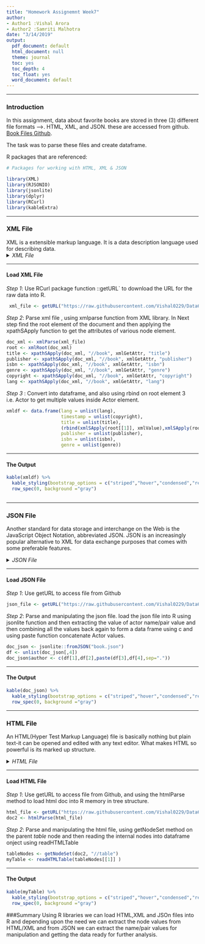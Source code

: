 ---
title: "Homework Assignemnt Week7"
author:
- Author1 :Vishal Arora
- Author2 :Samriti Malhotra
date: "3/14/2019"
output:
  pdf_document: default
  html_document: null
  theme: journal
  toc: yes
  toc_depth: 4
  toc_float: yes
  word_document: default
---

***

### Introduction

In this assignment, data about favorite books are stored in three (3) different file formats -->. HTML, XML, and JSON. these are accessed from github. [Book Files Github](https://github.com/Vishal0229/Data607/tree/master/Week7).

The task was to parse these files and create dataframe.

R packages that are referenced:



```{r message=FALSE, warning=FALSE, paged.print=FALSE}
# Packages for working with HTML, XML & JSON

library(XML)
library(RJSONIO)
library(jsonlite)
library(dplyr)
library(RCurl)
library(kableExtra)

```

***
### XML File {.tabset .tabset-fade .tabset-pills}

XML is a extensible markup language. It is a data description language used for describing data. 
<details>
  <summary> *XML File* </summary>
```{r eval=FALSE}

<books>
 <book copyright='2008' lang='eng' title='breaking dawn' publisher='Brown and Company' isbn='978-0-316-06792-8' genre='Paranormal romance'>
  <author> Stephenie Meyer.</author>
  </book>
     
 <book copyright='2004' lang='eng'  title='Guardian of the Horizon' publisher='HarperCollins' isbn='0-06-621471-8' genre='Mystery'>
  <author>Elizabeth Peters.</author>
  </book>
 <book copyright='2015' lang='eng' title='Extreme Ownership' publisher='St.Martins Press' isbn='978-1-250-06705' genre='Biography'>
    <author>
	<author1>Jocko Willink. </author1>
	<author2> Leif Babin.</author2>
	</author>
	</book>
</books>


```
</details>

***
#### Load XML File

*Step 1*: Use RCurl package function ::getURL` to download the URL for the raw data into R.
```{r}
 xml_file <- getURL("https://raw.githubusercontent.com/Vishal0229/Data607/master/Week7/books1.xml")

```

*Step 2*: Parse xml file , using xmlparse function from XML library.
 In Next step find the root element of the document and then applying the xpathSApply function to get the attributes of various node element.
```{r}
doc_xml <- xmlParse(xml_file)
root <- xmlRoot(doc_xml)
title <- xpathSApply(doc_xml, "//book", xmlGetAttr, "title")
publisher <- xpathSApply(doc_xml, "//book", xmlGetAttr, "publisher")
isbn <- xpathSApply(doc_xml, "//book", xmlGetAttr, "isbn")
genre <- xpathSApply(doc_xml, "//book", xmlGetAttr, "genre")
copyright <- xpathSApply(doc_xml, "//book", xmlGetAttr, "copyright")
lang <- xpathSApply(doc_xml, "//book", xmlGetAttr, "lang")

```

*Step 3* : Convert into dataframe, and also using rbind on root element 3 i.e. Actor to get multiple values inside Actor element.
```{r}
xmldf <- data.frame(lang = unlist(lang), 
                    timestamp = unlist(copyright), 
                    title = unlist(title), 
                    (rbind(xmlSApply(root[[1]], xmlValue),xmlSApply(root[[2]], xmlValue),xmlSApply(root[[3]], xmlValue))),
                    publisher = unlist(publisher), 
                    isbn = unlist(isbn), 
                    genre = unlist(genre))

```

***
#### The Output

```{r echo=FALSE, message=FALSE, warning=FALSE, paged.print=FALSE}

kable(xmldf) %>% 
  kable_styling(bootstrap_options = c("striped","hover","condensed","responsive"),full_width   = F,position = "left",font_size = 12) %>%
  row_spec(0, background ="gray") 



```

***
### JSON File {.tabset .tabset-fade .tabset-pills}
Another standard for data storage and interchange on the Web is the
JavaScript Object Notation, abbreviated JSON. JSON is an increasingly popular alternative to XML for data exchange purposes that comes with some preferable features.

<details>
  <summary> *JSON File* </summary>
```{r eval=FALSE}
 {
	"copyright": "2008",
	"lang": "eng",
	"title": "breaking dawn",
	"author": "Stephenie Meyer",
	"publisher":"Brown and Company",
	"isbn": "978-0-316-06792-8" ,
	"genre":"Paranormal romance"
},
{
	"copyright": "2004",
	"lang": "eng",
	"title": "Guardian of the Horizon",
	"author": "Elizabeth Peters",
	"publisher":"HarperCollins",
	"isbn": "0-06-621471-8" ,
	"genre":"Mystery"
},
{
	"copyright": "2004",
	"lang": "eng",
	"title": "Extreme Ownership",
	"author": ["Jocko Willink" ,"Leif Babin"],
	"publisher":"St.Martin'sPress",
	"isbn": "978-1-250-06705" ,
	"genre":"Biography"
}

```
</details>

***
#### Load JSON File

*Step 1*: Use getURL to access file from Github 
```{r}
json_file <- getURL("https://raw.githubusercontent.com/Vishal0229/Data607/master/Week7/book.json")

```

*Step 2*: Parse and manipulating the json file. load the json file into R using jsonlite function and then extracting the value of actor name/pair value and then combining all the values back again to form a data frame using c and  using paste function concatenate Actor values.
```{r}
doc_json <- jsonlite::fromJSON("book.json") 
df <- unlist(doc_json[,4])
doc_json$author <- c(df[1],df[2],paste(df[3],df[4],sep="."))


```

***
#### The Output
```{r echo=FALSE, message=FALSE, warning=FALSE, paged.print=FALSE}

kable(doc_json) %>% 
  kable_styling(bootstrap_options = c("striped","hover","condensed","responsive"),full_width   = F,position = "left",font_size = 12) %>%
  row_spec(0, background ="gray") 

```


***
### HTML File {.tabset .tabset-fade .tabset-pills}
An HTML(Hyper Test Markup Language) file is basically nothing but plain text-it can be opened and edited with any text editor. What makes HTML so powerful is its marked up structure.

<details>
  <summary> *HTML File* </summary>
```{r eval=FALSE}
<html>
<head></head>

<body>

<table>

 <tr>

  <td>copyright</td>

   <td>lang</td>

   <td>title </td>

   <td>author</td>

  <td> publisher</td>

   <td>isbn</td>

   <td> genre</td>

</tr>


<tr>

  <td>2008</td>

   <td>eng</td>

   <td>breaking dawn</td>

   <td> Stephenie Meyer.</td>

  <td> Brown and Company </td>

   <td>978-0-316-06792-8</td>

   <td>Paranormal romance</td>

</tr>

<tr>

  <td>2004</td>

   <td>eng</td>

   <td>Guardian of the Horizon</td>

   <td>Elizabeth Peters.</td>

  <td>HarperCollins</td>

   <td>0-06-621471-8</td>

   <td>Mystery</td>

</tr>

<tr>

  <td>2015</td>

   <td>eng</td>

   <td>Extreme Ownership</td>

   <td>Jocko Willink. Leif Babin.</td>

  <td> St.Martin'sPress</td>

   <td>978-1-250-06705</td>

   <td>Biography</td>

</tr>

</body>
</html>

```
</details>

***
#### Load HTML File

*Step 1*: Use getURL to access file from Github, and using the htmlParse method to load html doc into R memory in tree structure. 

```{r}

html_file <- getURL("https://raw.githubusercontent.com/Vishal0229/Data607/master/Week7/books.html")
doc2 <- htmlParse(html_file)
```
*Step 2*: Parse and manipulating the html file, using getNodeSet method on the parent *table* node and then reading the internal nodes into dataframe onject using readHTMLTable
```{r}

tableNodes <- getNodeSet(doc2, "//table")
myTable <- readHTMLTable(tableNodes[[1]] )

```

***
#### The Output
```{r echo=FALSE, message=FALSE, warning=FALSE, paged.print=FALSE}
kable(myTable) %>% 
  kable_styling(bootstrap_options = c("striped","hover","condensed","responsive"),full_width   = F,position = "left",font_size = 12) %>%
  row_spec(0, background ="gray") 
`````

###Summary
Using R libraries we can load HTML,XML and JSOn files into R and depending upon the need we can extract the node values from HTML/XML and from JSON we can extract the name/pair values for manipulation and getting the data ready for further analysis.

